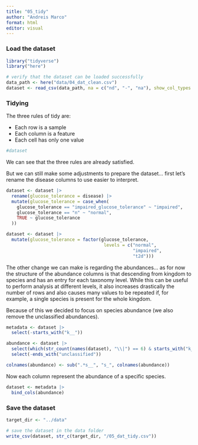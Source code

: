 ```yaml
---
title: "05_tidy"
author: "Andreis Marco"
format: html
editor: visual
---
```


### Load the dataset

```r
library("tidyverse")
library("here")
```

```r
# verify that the dataset can be loaded successfully
data_path <- here("data/04_dat_clean.csv")
dataset <- read_csv(data_path, na = c("nd", "-", "na"), show_col_types = FALSE)
```

### Tidying

The three rules of tidy are:

-   Each row is a sample
-   Each column is a feature
-   Each cell has only one value

```r
#dataset
```

We can see that the three rules are already satisfied.

But we can still make some adjustments to prepare the dataset... first let's rename the disease columns to use easier to interpret.

```r
dataset <- dataset |> 
  rename(glucose_tolerance = disease) |>
  mutate(glucose_tolerance = case_when(
    glucose_tolerance == "impaired_glucose_tolerance" ~ "impaired",
    glucose_tolerance == "n" ~ "normal",
    TRUE ~ glucose_tolerance
  ))

dataset <- dataset |> 
  mutate(glucose_tolerance = factor(glucose_tolerance,
                                     levels = c("normal",
                                                "impaired",
                                                "t2d")))
```

The other change we can make is regarding the abundances... as for now the structure of the abundance columns is that descending from kingdom to species and has an entry for each taxonomy level. While this can be useful to perform analysis at different levels, it also increases drastically the number of rows and also causes many values to be repeated if, for example, a single species is present for the whole kingdom.

Because of this we decided to focus on species abundance (we also remove the unclassified abundances).

```r
metadata <- dataset |> 
  select(-starts_with("k__"))

abundance <- dataset |> 
  select(which(str_count(names(dataset), "\\|") == 6) & starts_with("k__")) |> 
  select(-ends_with("unclassified"))

colnames(abundance) <- sub(".*s__", "s_", colnames(abundance))
```

Now each column represent the abundance of a specific species.

```r
dataset <- metadata |> 
  bind_cols(abundance)
```

### Save the dataset

```r
target_dir <- "../data"

# save the dataset in the data folder
write_csv(dataset, str_c(target_dir, "/05_dat_tidy.csv"))
```
